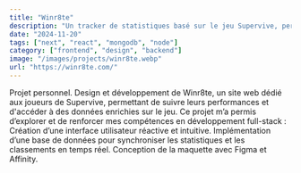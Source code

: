```yaml
---
title: "Winr8te"
description: "Un tracker de statistiques basé sur le jeu Supervive, permettant à chaque joueur de consulter ses performances sur le jeu"
date: "2024-11-20"
tags: ["next", "react", "mongodb", "node"]
category: ["frontend", "design", "backend"]
image: "/images/projects/winr8te.webp"
url: "https://winr8te.com/"
---
```


Projet personnel. Design et développement de Winr8te, un site web dédié aux joueurs de Supervive, permettant de suivre leurs performances et d'accéder à des données enrichies sur le jeu. Ce projet m’a permis d’explorer et de renforcer mes compétences en développement full-stack : Création d’une interface utilisateur réactive et intuitive. Implémentation d’une base de données pour synchroniser les statistiques et les classements en temps réel. Conception de la maquette avec Figma et Affinity.

